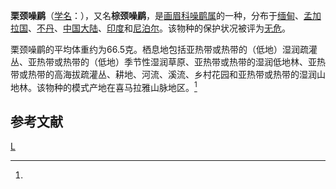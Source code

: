 {{Speciesbox 
| genus = Garrulax
| species = ruficollis
| image = Rufous-necked Laughingthrush Mahananda Wildlife Sanctuary West Bengal India 06.11.2015.jpg
| status = LC | status_system = IUCN3.1
| authority = Jardine & Selby, 1838<ref name='id3340'>{{cite web| url =http://www.bioinfo.cn/db05/BjdwSpecies.php?action=view&id=3340| title =栗颈噪鹛| work =《中国动物物种编目数据库》| publisher =中国科学院微生物研究所| author =中国科学院动物研究所| accessdate =2009-04-04| deadurl =yes| archiveurl =https://web.archive.org/web/20160305080658/http://www.bioinfo.cn/db05/BjdwSpecies.php?action=view&id=3340| archivedate =2016-03-05}}</ref>
| range_map = 
}}

'''栗颈噪鹛'''（[[学名|学名]]：{{lang|la|''Garrulax ruficollis''}}），又名'''棕颈噪鹛'''，是[[画眉科|画眉科]][[噪鹛属|噪鹛属]]的一种，分布于[[缅甸|缅甸]]、[[孟加拉国|孟加拉国]]、[[不丹|不丹]]、[[中国大陆|中国大陆]]、[[印度|印度]]和[[尼泊尔|尼泊尔]]。该物种的保护状况被评为[[无危|无危]]。

栗颈噪鹛的平均体重约为66.5克。栖息地包括亚热带或热带的（低地）湿润疏灌丛、亚热带或热带的（低地）季节性湿润草原、亚热带或热带的湿润低地林、亚热带或热带的高海拔疏灌丛、耕地、河流、溪流、乡村花园和亚热带或热带的湿润山地林。该物种的模式产地在喜马拉雅山脉地区。<ref name='id3340'/>

== 参考文献 ==
{{reflist}}
{{Taxonbar|from=Q3315291}}

[[Category:噪鹛属|L]]